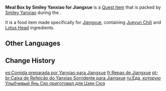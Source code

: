 {{Item Infobox
|id           = 100376
|image        = Item Parcel.png
|type         = Quest Items
|description  = A tightly sealed meal box. It's quite heavy; it must contain quite a big portion.
|source1      = Given during [[Yanxiao's Dilemma]]
}}
'''Meal Box by Smiley Yanxiao for Jiangxue''' is a [[Quest Item]] that is packed by [[Smiley Yanxiao]] during the {{Quest|Yanxiao's Dilemma}}.

It is a food item made specifically for [[Jiangxue]], containing [[Jueyun Chili]] and [[Lotus Head]] ingredients.

==Other Languages==
{{Other Languages
|default_hidden = 1
|en      = Meal Box by Smiley Yanxiao for Jiangxue
|zhs     = 言笑做给江雪的饭
|zhs_rm  = Yánxiào Zuò Gěi Jiāngxuě de Fàn
|zht     = 言笑做給江雪的飯
|zht_rm  = Yánxiào Zuò Gěi Jiāngxuě de Fàn
|ja      = 言笑が江雪に作ったごはん
|ja_rm   = Genshou ga Kousetsu ni Tsukutta Gohan
|ko      = 언소가 강설에게 만들어준 밥
|ko_rm   = Eonsoga Gangseol-ege Mandeureojun Bap
|es      = Comida preparada por Yanxiao para Jiangxue
|fr      = Repas de Jiangxue
|ru      = Еда, которую Улыбчивый Янь Сяо приготовил для Цзян Сюэ
|th      = อาหารที่ Yanxiao ทำให้ Jiangxue
|th_rm   = 
|vi      = Cơm Yanxiao làm cho Jiangxue
|de      = Yanxiaos Essen für Jiangxue
|id      = Kotak Makan dari Yanxiao untuk Jiangxue
|pt      = Caixa de Refeição do Yanxiao Sorridente para Jiangxue
|tr      = Güleç Yanxiao'nun Jiangxue'ye Hazırladığı Yemek Paketi
|it      = Portapranzo di Yanxiao per Jiangxue
}}

==Change History==
{{Change History|1.0}}

[[es:Comida preparada por Yanxiao para Jiangxue]]
[[fr:Repas de Jiangxue]]
[[pt-br:Caixa de Refeição do Yanxiao Sorridente para Jiangxue]]
[[ru:Еда, которую Улыбчивый Янь Сяо приготовил для Цзян Сюэ]]